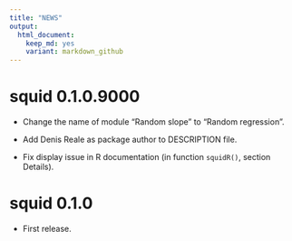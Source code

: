 ```yaml
---
title: "NEWS"
output: 
  html_document: 
    keep_md: yes
    variant: markdown_github
---
```


# squid 0.1.0.9000

* Change the name of module "Random slope" to "Random regression".

* Add Denis Reale as package author to DESCRIPTION file. 

* Fix display issue in R documentation (in function `squidR()`, section Details).

# squid 0.1.0

* First release.

